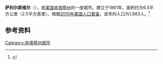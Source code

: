 {{Infobox City 
|chinese_name = 萨利尔斯维尔
|official_name = Salyersville
|image_flag = 
|image_seal = 
|image_skyline = 
|image_map = KYMap-doton-Salyersville.PNG
|map_caption =
|subdivision_type = [[國家|國家]]
|subdivision_name = {{USA}}
|leader_title = 
|leader_name = 
|subdivision_type1 = [[美國行政區劃|州]]
|subdivision_name1 = [[肯塔基州|肯塔基州]]
|subdivision_type2 = [[肯塔基州行政区划|县]]
|subdivision_name2 = Magoffin
|found_title            = 正式立市
|found_date             = 1861年
|area_total = 6.5
|area_land = 
|area_water = 
|population_as_of = 2010
|population_total = 1,883
|population_density = 
|timezone = 
|utc_offset = 
|timezone_DST = 
|utc_offset_DST = 
}}

'''萨利尔斯维尔'''（{{lang-en|'''Salyersville'''}}），是[[美国|美国]][[肯塔基州|肯塔基州]]的一座城市。建立于1861年，面积约为6.5平方公里（2.5平方英里）。根据[[2010年美国人口普查|2010年美国人口普查]]，该市的人口为1,883人。<ref name=census>{{cite web |url = http://www.census.gov/prod/www/abs/decennial/ |title = Census of Population and Housing |publisher = U.S. Census Bureau |accessdate = November 18, 2011 |archive-url = https://web.archive.org/web/20060208103743/http://www.census.gov/prod/www/abs/decennial/ |archive-date = 2006-02-08 |dead-url = yes }}</ref>

== 参考资料 ==
{{reflist}}

[[Category:肯塔基州城市|Category:肯塔基州城市]]


{{Kentucky-stub}}